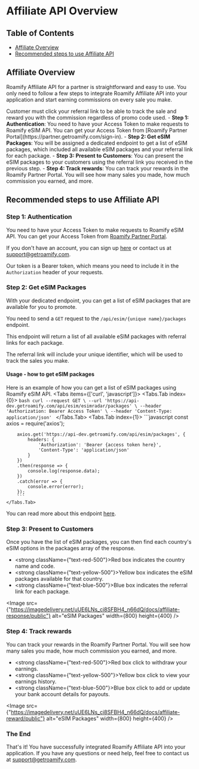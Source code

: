 
# Affiliate API Overview

## Table of Contents
- [Affiliate Overview](#Affiliate-Overview)
- [Recommended steps to use Affiliate API](#recommended-steps-to-use-affiliate-api)

## Affiliate Overview
Roamify Affiliate API for a partner is straightforward and easy to use.
You only need to follow a few steps to integrate Roamify Affiliate API into your application and start earning commissions on every sale you make.

<Callout type="warning" emoji="⚠️">
    Customer must click your referral link to be able to track the sale and reward you with the commission regardless of promo code used.
</Callout>
- <strong>Step 1: Authentication</strong>: You need to have your Access Token to make requests to Roamify eSIM API. You can get your Access Token from [Roamify Partner Portal](https://partner.getroamify.com/sign-in).
- <strong>Step 2: Get eSIM Packages</strong>: You will be assigned a dedicated endpoint to get a list of eSIM packages, which included all available eSIM packages and your referral link for each package.
- <strong>Step 3: Present to Customers</strong>: You can present the eSIM packages to your customers using the referral link you received in the previous step.
- <strong>Step 4: Track rewards</strong>: You can track your rewards in the Roamify Partner Portal. You will see how many sales you made, how much commission you earned, and more.

## Recommended steps to use Affiliate API

### Step 1: Authentication
You need to have your Access Token to make requests to Roamify eSIM API. You can get your Access Token from [Roamify Partner Portal](https://partner.getroamify.com/sign-in).

If you don't have an account, you can sign up [here](https://partner.getroamify.com/sign-up) or contact us at [support@getroamify.com](mailto:support@getroamify.com).

Our token is a Bearer token, which means you need to include it in the `Authorization` header of your requests.

### Step 2: Get eSIM Packages
With your dedicated endpoint, you can get a list of eSIM packages that are available for you to promote.

You need to send a `GET` request to the `/api/esim/{unique name}/packages` endpoint.

This endpoint will return a list of all available eSIM packages with referral links for each package.

The referral link will include your unique identifier, which will be used to track the sales you make.

#### Usage - how to get eSIM packages
Here is an example of how you can get a list of eSIM packages using Roamify eSIM API.
<Tabs items={['curl', 'javascript']}>
    <Tabs.Tab index={0}>
        ```bash
        curl --request GET \
        --url 'https://api-dev.getroamify.com/api/esim/esimradar/packages' \
        --header 'Authorization: Bearer Access Token' \
        --header 'Content-Type: application/json'
        ```
    </Tabs.Tab>
    <Tabs.Tab index={1}>
        ```javascript
        const axios = require('axios');

        axios.get('https://api-dev.getroamify.com/api/esim/packages', {
            headers: {
                'Authorization': 'Bearer {access token here}',
                'Content-Type': 'application/json'
            }
        })
        .then(response => {
            console.log(response.data);
        })
        .catch(error => {
            console.error(error);
        });
        ```
    </Tabs.Tab>
</Tabs>

You can read more about this endpoint [here](/affiliate/affiliate-links).

### Step 3: Present to Customers
Once you have the list of eSIM packages, you can then find each country's eSIM options in the packages array of the response.

- <strong className={"text-red-500"}>Red box</strong> indicates the country name and code.
- <strong className={"text-yellow-500"}>Yellow box</strong> indicates the eSIM packages available for that country.
- <strong className={"text-blue-500"}>Blue box</strong> indicates the referral link for each package.

<Image src={"https://imagedelivery.net/uUE6LNs_ci8SFBH4_n66dQ/docs/affiliate-response/public"} alt="eSIM Packages" width={800} height={400} />

### Step 4: Track rewards
You can track your rewards in the Roamify Partner Portal. You will see how many sales you made, how much commission you earned, and more.

- <strong className={"text-red-500"}>Red box</strong> click to withdraw your earnings.
- <strong className={"text-yellow-500"}>Yellow box</strong> click to view your earnings history.
- <strong className={"text-blue-500"}>Blue box</strong> click to add or update your bank account details for payouts.

<Image src={"https://imagedelivery.net/uUE6LNs_ci8SFBH4_n66dQ/docs/affiliate-reward/public"} alt="eSIM Packages" width={800} height={400} />

### The End
That's it! You have successfully integrated Roamify Affiliate API into your application. If you have any questions or need help, feel free to contact us at [support@getroamify.com](mailto:support@getroamify.com).